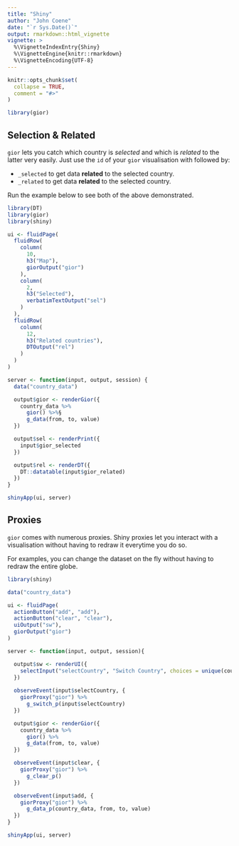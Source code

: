 ```yaml
---
title: "Shiny"
author: "John Coene"
date: "`r Sys.Date()`"
output: rmarkdown::html_vignette
vignette: >
  %\VignetteIndexEntry{Shiny}
  %\VignetteEngine{knitr::rmarkdown}
  %\VignetteEncoding{UTF-8}
---
```


```r
knitr::opts_chunk$set(
  collapse = TRUE,
  comment = "#>"
)

library(gior)
```


## Selection & Related

`gior` lets you catch which country is *selected* and which is *related* to the latter very easily. Just use the `id` of your `gior` visualisation with followed by:

- `_selected` to get data **related** to the selected country.
- `_related` to get data **related** to the selected country.

Run the example below to see both of the above demonstrated.

```r
library(DT)
library(gior)
library(shiny)

ui <- fluidPage(
  fluidRow(
    column(
      10,
      h3("Map"),
      giorOutput("gior")
    ),
    column(
      2,
      h3("Selected"),
      verbatimTextOutput("sel")
    )
  ),
  fluidRow(
    column(
      12,
      h3("Related countries"),
      DTOutput("rel")
    )
  )
)

server <- function(input, output, session) {
  data("country_data")

  output$gior <- renderGior({
    country_data %>%
      gior() %>%§
      g_data(from, to, value)
  })

  output$sel <- renderPrint({
    input$gior_selected
  })

  output$rel <- renderDT({
    DT::datatable(input$gior_related)
  })
}

shinyApp(ui, server)
```

## Proxies

`gior` comes with numerous proxies. Shiny proxies let you interact with a visualisation without having to redraw it everytime you do so.

For examples, you can change the dataset on the fly without having to redraw the entire globe.

```r
library(shiny)

data("country_data")

ui <- fluidPage(
  actionButton("add", "add"),
  actionButton("clear", "clear"),
  uiOutput("sw"),
  giorOutput("gior")
)

server <- function(input, output, session){

  output$sw <- renderUI({
    selectInput("selectCountry", "Switch Country", choices = unique(country_data$from))
  })
  
  observeEvent(input$selectCountry, {
    giorProxy("gior") %>%
      g_switch_p(input$selectCountry)
  })

  output$gior <- renderGior({
    country_data %>%
      gior() %>%
      g_data(from, to, value)
  })

  observeEvent(input$clear, {
    giorProxy("gior") %>%
      g_clear_p()
  })

  observeEvent(input$add, {
    giorProxy("gior") %>%
      g_data_p(country_data, from, to, value)
  })
}

shinyApp(ui, server)
```
